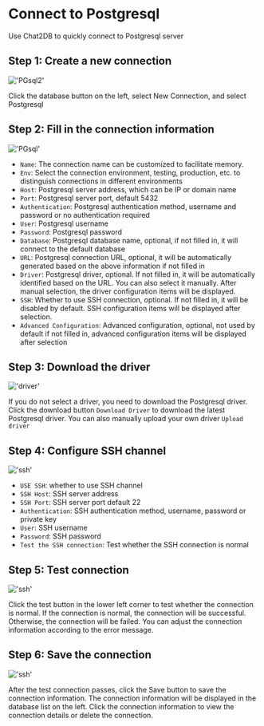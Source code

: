 # Connect to Postgresql

Use Chat2DB to quickly connect to Postgresql server

## Step 1: Create a new connection

!['PGsql2'](/image/connection/PGsql2.png)

Click the database button on the left, select New Connection, and select Postgresql


## Step 2: Fill in the connection information

!['PGsql'](/image/connection/PGsql.png)

- `Name`: The connection name can be customized to facilitate memory.
- `Env`: Select the connection environment, testing, production, etc. to distinguish connections in different environments
- `Host`: Postgresql server address, which can be IP or domain name
- `Port`: Postgresql server port, default 5432
- `Authentication`: Postgresql authentication method, username and password or no authentication required
- `User`: Postgresql username
- `Password`: Postgresql password
- `Database`: Postgresql database name, optional, if not filled in, it will connect to the default database
- `URL`: Postgresql connection URL, optional, it will be automatically generated based on the above information if not filled in
- `Driver`: Postgresql driver, optional. If not filled in, it will be automatically identified based on the URL. You can also select it manually. After manual selection, the driver configuration items will be displayed.
- `SSH`: Whether to use SSH connection, optional. If not filled in, it will be disabled by default. SSH configuration items will be displayed after selection.
- `Advanced Configuration`: Advanced configuration, optional, not used by default if not filled in, advanced configuration items will be displayed after selection

## Step 3: Download the driver

!['driver'](/image/connection/driver.png)

If you do not select a driver, you need to download the Postgresql driver. Click the download button `Download Driver` to download the latest Postgresql driver. You can also manually upload your own driver `Upload driver`

## Step 4: Configure SSH channel

!['ssh'](/image/connection/ssh.png)
- `USE SSH`: whether to use SSH channel
- `SSH Host`: SSH server address
- `SSH Port`: SSH server port default 22
- `Authentication`: SSH authentication method, username, password or private key
- `User`: SSH username
- `Password`: SSH password
- `Test the SSH connection`: Test whether the SSH connection is normal

## Step 5: Test connection

!['ssh'](/image/connection/test.png)

Click the test button in the lower left corner to test whether the connection is normal. If the connection is normal, the connection will be successful. Otherwise, the connection will be failed. You can adjust the connection information according to the error message.

## Step 6: Save the connection
!['ssh'](/image/connection/test.png)

After the test connection passes, click the Save button to save the connection information. The connection information will be displayed in the database list on the left. Click the connection information to view the connection details or delete the connection.